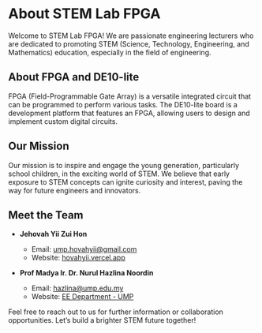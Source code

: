 # About STEM Lab FPGA

Welcome to STEM Lab FPGA! We are passionate engineering lecturers who are dedicated to promoting STEM (Science, Technology, Engineering, and Mathematics) education, especially in the field of engineering.

## About FPGA and DE10-lite

FPGA (Field-Programmable Gate Array) is a versatile integrated circuit that can be programmed to perform various tasks. The DE10-lite board is a development platform that features an FPGA, allowing users to design and implement custom digital circuits.

## Our Mission

Our mission is to inspire and engage the young generation, particularly school children, in the exciting world of STEM. We believe that early exposure to STEM concepts can ignite curiosity and interest, paving the way for future engineers and innovators.

## Meet the Team

- **Jehovah Yii Zui Hon**
  - Email: ump.hovahyii@gmail.com
  - Website: [hovahyii.vercel.app](https://hovahyii.vercel.app)

- **Prof Madya Ir. Dr. Nurul Hazlina Noordin**
  - Email: hazlina@ump.edu.my
  - Website: [EE Department - UMP](https://example.com)

Feel free to reach out to us for further information or collaboration opportunities. Let’s build a brighter STEM future together!
